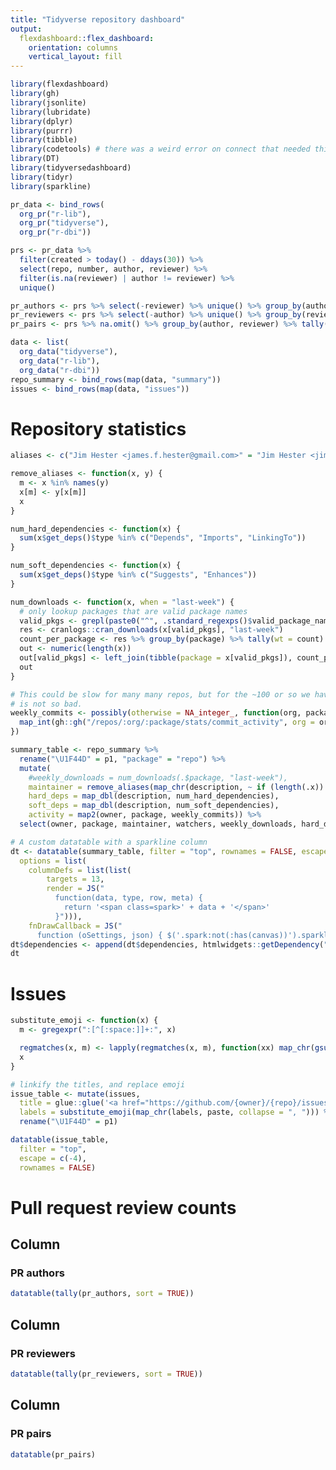 ```yaml
---
title: "Tidyverse repository dashboard"
output:
  flexdashboard::flex_dashboard:
    orientation: columns
    vertical_layout: fill
---
```


```r
library(flexdashboard)
library(gh)
library(jsonlite)
library(lubridate)
library(dplyr)
library(purrr)
library(tibble)
library(codetools) # there was a weird error on connect that needed this
library(DT)
library(tidyversedashboard)
library(tidyr)
library(sparkline)
```

```r
pr_data <- bind_rows(
  org_pr("r-lib"),
  org_pr("tidyverse"),
  org_pr("r-dbi"))

prs <- pr_data %>%
  filter(created > today() - ddays(30)) %>%
  select(repo, number, author, reviewer) %>%
  filter(is.na(reviewer) | author != reviewer) %>%
  unique()

pr_authors <- prs %>% select(-reviewer) %>% unique() %>% group_by(author)
pr_reviewers <- prs %>% select(-author) %>% unique() %>% group_by(reviewer)
pr_pairs <- prs %>% na.omit() %>% group_by(author, reviewer) %>% tally(sort = TRUE)
```

```r
data <- list(
  org_data("tidyverse"),
  org_data("r-lib"),
  org_data("r-dbi"))
repo_summary <- bind_rows(map(data, "summary"))
issues <- bind_rows(map(data, "issues"))
```

Repository statistics
=====================================
```r

aliases <- c("Jim Hester <james.f.hester@gmail.com>" = "Jim Hester <jim.hester@rstudio.com>", "Jim Hester <james.hester@rstudio.com>", "Gabor Csardi <csardi.gabor@gmail.com>" = "Gábor Csárdi <csardi.gabor@gmail.com>")

remove_aliases <- function(x, y) {
  m <- x %in% names(y)
  x[m] <- y[x[m]]
  x
}

num_hard_dependencies <- function(x) {
  sum(x$get_deps()$type %in% c("Depends", "Imports", "LinkingTo"))
}

num_soft_dependencies <- function(x) {
  sum(x$get_deps()$type %in% c("Suggests", "Enhances"))
}

num_downloads <- function(x, when = "last-week") {
  # only lookup packages that are valid package names
  valid_pkgs <- grepl(paste0("^", .standard_regexps()$valid_package_name, "$"), x)
  res <- cranlogs::cran_downloads(x[valid_pkgs], "last-week")
  count_per_package <- res %>% group_by(package) %>% tally(wt = count)
  out <- numeric(length(x))
  out[valid_pkgs] <- left_join(tibble(package = x[valid_pkgs]), count_per_package)$n
  out
}

# This could be slow for many many repos, but for the ~100 or so we have now it
# is not so bad.
weekly_commits <- possibly(otherwise = NA_integer_, function(org, package) {
  map_int(gh::gh("/repos/:org/:package/stats/commit_activity", org = org, package = package), "total")
})

summary_table <- repo_summary %>%
  rename("\U1F44D" = p1, "package" = "repo") %>%
  mutate(
    #weekly_downloads = num_downloads(.$package, "last-week"),
    maintainer = remove_aliases(map_chr(description, ~ if (length(.x)) .x$get_maintainer()), aliases),
    hard_deps = map_dbl(description, num_hard_dependencies),
    soft_deps = map_dbl(description, num_soft_dependencies),
    activity = map2(owner, package, weekly_commits)) %>%
  select(owner, package, maintainer, watchers, weekly_downloads, hard_deps, soft_deps, open_issues, prs, "\U1F44D", everything(), -description)

# A custom datatable with a sparkline column
dt <- datatable(summary_table, filter = "top", rownames = FALSE, escape = FALSE,
  options = list(
    columnDefs = list(list(
        targets = 13,
        render = JS("
          function(data, type, row, meta) {
            return '<span class=spark>' + data + '</span>'
          }"))),
    fnDrawCallback = JS("
      function (oSettings, json) { $('.spark:not(:has(canvas))').sparkline('html', {width: '100px', lineColor: '#DCAB49', fillColor: '#DBDED3', spotColor: '', minSpotColor: '', maxSpotColor: ''}) }")))
dt$dependencies <- append(dt$dependencies, htmlwidgets::getDependency("sparkline"))
dt
```

Issues
=====================================
```r
substitute_emoji <- function(x) {
  m <- gregexpr(":[^[:space:]]+:", x)

  regmatches(x, m) <- lapply(regmatches(x, m), function(xx) map_chr(gsub(":", "", xx), emo::ji))
  x
}

# linkify the titles, and replace emoji
issue_table <- mutate(issues,
  title = glue::glue('<a href="https://github.com/{owner}/{repo}/issues/{issue}">{title}</a>'),
  labels = substitute_emoji(map_chr(labels, paste, collapse = ", "))) %>%
  rename("\U1F44D" = p1)

datatable(issue_table,
  filter = "top",
  escape = c(-4),
  rownames = FALSE)
```

Pull request review counts
=====================================

Column
-------------------------------------
### PR authors
```r
datatable(tally(pr_authors, sort = TRUE))
```

Column
-------------------------------------
### PR reviewers
```r
datatable(tally(pr_reviewers, sort = TRUE))
```

Column
-------------------------------------
### PR pairs
```r
datatable(pr_pairs)
```
